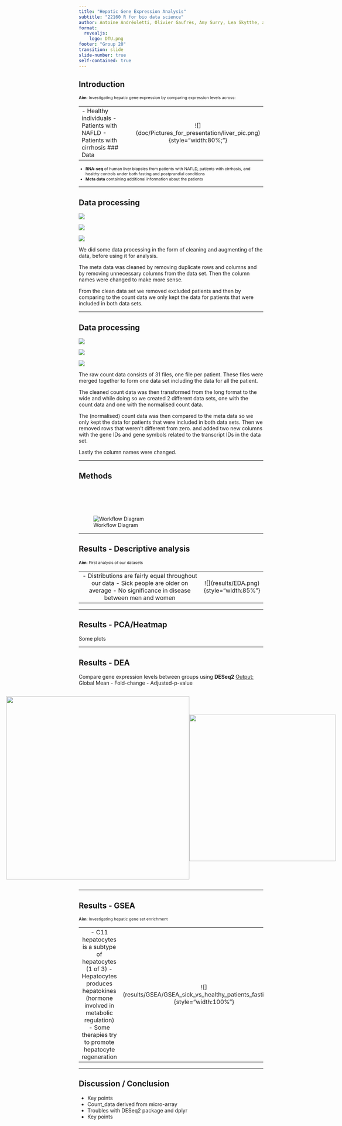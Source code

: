 ```yaml
---
title: "Hepatic Gene Expression Analysis"
subtitle: "22160 R for bio data science"
author: Antoine Andréoletti, Olivier Gaufrès, Amy Surry, Lea Skytthe, and Trine Søgaard
format: 
  revealjs:
    logo: DTU.png
footer: "Group 20" 
transition: slide
slide-number: true
self-contained: true
---
```


## Introduction

::: {style="font-size: 78%;"}
**Aim**: Investigating hepatic gene expression by comparing expression levels across:

|                                                                                  |                                                                        |
|--------------------------------------|:--------------------------------:|
| \- Healthy individuals - Patients with NAFLD - Patients with cirrhosis \### Data | \![\](doc/Pictures_for_presentation/liver_pic.png){style="width:80%;"} |

-   **RNA-seq** of human liver biopsies from patients with NAFLD, patients with cirrhosis, and healthy controls under both fasting and postprandial conditions\
-   **Meta data** containing additional information about the patients
:::

------------------------------------------------------------------------

## Data processing

::: r-stack
![](Pictures_for_presentation/data_processing1.png)

![](Pictures_for_presentation/data_processing2.png){.fragment}

![](Pictures_for_presentation/data_processing3.png){.fragment}
:::

::: notes
We did some data processing in the form of cleaning and augmenting of the data, before using it for analysis.

The meta data was cleaned by removing duplicate rows and columns and by removing unnecessary columns from the data set. Then the column names were changed to make more sense.

From the clean data set we removed excluded patients and then by comparing to the count data we only kept the data for patients that were included in both data sets.
:::

------------------------------------------------------------------------

## Data processing

::: r-stack
![](Pictures_for_presentation/data_processing4.png)

![](Pictures_for_presentation/data_processing5.png){.fragment}

![](Pictures_for_presentation/data_processing6.png){.fragment}
:::

::: notes
The raw count data consists of 31 files, one file per patient. These files were merged together to form one data set including the data for all the patient.

The cleaned count data was then transformed from the long format to the wide and while doing so we created 2 different data sets, one with the count data and one with the normalised count data.

The (normalised) count data was then compared to the meta data so we only kept the data for patients that were included in both data sets. Then we removed rows that weren’t different from zero. and added two new columns with the gene IDs and gene symbols related to the transcript IDs in the data set.

Lastly the column names were changed.
:::

------------------------------------------------------------------------

## Methods

<br><br>

![Workflow Diagram](Pictures_for_presentation/R-flowdiagram.drawio.png){style="margin-top: 30px;"}

------------------------------------------------------------------------

## Results - Descriptive analysis

::: {style="font-size: 78%;"}
**Aim**: First analysis of our datasets

|                                                                                                                                             |                                           |
|:-------------------------------------------------:|:-------------------:|
| \- Distributions are fairly equal throughout our data - Sick people are older on average - No significance in disease between men and women | \![\](results/EDA.png){style="width:85%"} |
:::

------------------------------------------------------------------------

## Results - PCA/Heatmap

Some plots

------------------------------------------------------------------------

## Results - DEA

Compare gene expression levels between groups using **DESeq2** [Output:]{.underline} Global Mean - Fold-change - Adjusted-p-value

::: {style="display: flex; align-items: center; justify-content: center;"}
![](images/DEA-fasting.png){width="500"}

![](images/heatmap-topN-genes-fasting.png){width="400"}
:::

------------------------------------------------------------------------

## Results - GSEA

::: {style="font-size: 78%;"}
**Aim**: Investigating hepatic gene set enrichment

|                                                                                                                                                                                               |                                                                                   |
|:----------------------------------------------:|:----------------------:|
| \- C11 hepatocytes is a subtype of hepatocytes (1 of 3) - Hepatocytes produces hepatokines (hormone involved in metabolic regulation) - Some therapies try to promote hepatocyte regeneration | \![\](results/GSEA/GSEA_sick_vs_healthy_patients_fasting.png){style="width:100%"} |
:::

------------------------------------------------------------------------

## Discussion / Conclusion

-   Key points
-   Count_data derived from micro-array
-   Troubles with DESeq2 package and dplyr
-   Key points
